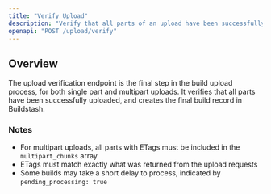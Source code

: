 ```yaml
---
title: "Verify Upload"
description: "Verify that all parts of an upload have been successfully uploaded and complete the build creation process"
openapi: "POST /upload/verify"
---
```


## Overview

The upload verification endpoint is the final step in the build upload process, for both single part and multipart uploads. It verifies that all parts have been successfully uploaded, and creates the final build record in Buildstash.

### Notes

- For multipart uploads, all parts with ETags must be included in the `multipart_chunks` array
- ETags must match exactly what was returned from the upload requests
- Some builds may take a short delay to process, indicated by `pending_processing: true`